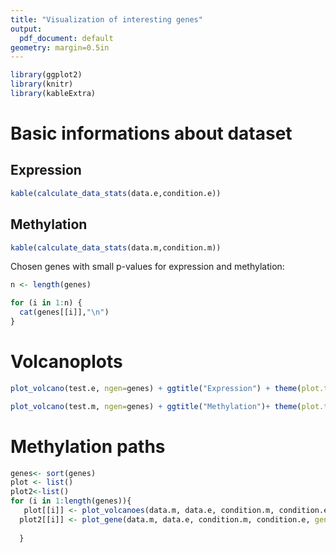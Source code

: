 ```yaml
---
title: "Visualization of interesting genes"
output:
  pdf_document: default
geometry: margin=0.5in
---
```

```r
library(ggplot2)
library(knitr)
library(kableExtra)
```

# Basic informations about dataset

## Expression
```r
kable(calculate_data_stats(data.e,condition.e))
```

## Methylation
```r
kable(calculate_data_stats(data.m,condition.m))
```


Chosen genes with small p-values for expression and methylation:
```r
n <- length(genes)

for (i in 1:n) {
  cat(genes[[i]],"\n")
}
```


\newpage

# Volcanoplots

```r
plot_volcano(test.e, ngen=genes) + ggtitle("Expression") + theme(plot.title = element_text(size = 10))
```

```r
plot_volcano(test.m, ngen=genes) + ggtitle("Methylation")+ theme(plot.title = element_text(size = 10))
```

\newpage

# Methylation paths

```r
genes<- sort(genes)
plot <- list()
plot2<-list()
for (i in 1:length(genes)){
   plot[[i]] <- plot_volcanoes(data.m, data.e, condition.m, condition.e, genes[i], test.e, test.m, values=TRUE)
  plot2[[i]] <- plot_gene(data.m, data.e, condition.m, condition.e, gene=genes[i])
  
  }


```

